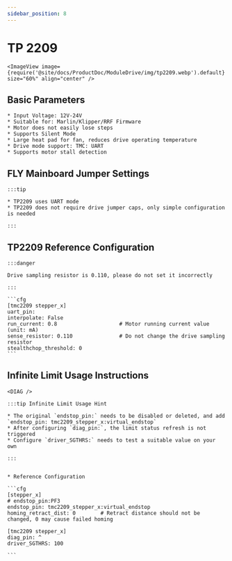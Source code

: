 ```yaml
---
sidebar_position: 8
---
```






# TP 2209

    <ImageView image={require('@site/docs/ProductDoc/ModuleDrive/img/tp2209.webp').default} size="60%" align="center" />


## Basic Parameters

    * Input Voltage: 12V-24V
    * Suitable for: Marlin/Klipper/RRF Firmware
    * Motor does not easily lose steps
    * Supports Silent Mode
    * Large heat pad for fan, reduces drive operating temperature
    * Drive mode support: TMC: UART
    * Supports motor stall detection


## FLY Mainboard Jumper Settings

    :::tip

    * TP2209 uses UART mode
    * TP2209 does not require drive jumper caps, only simple configuration is needed
    
    :::


## TP2209 Reference Configuration

    :::danger

    Drive sampling resistor is 0.110, please do not set it incorrectly

    :::

    ```cfg
    [tmc2209 stepper_x]
    uart_pin: 
    interpolate: False
    run_current: 0.8                    # Motor running current value (unit: mA)
    sense_resistor: 0.110               # Do not change the drive sampling resistor
    stealthchop_threshold: 0
    ```



## Infinite Limit Usage Instructions

    <DIAG />

    :::tip Infinite Limit Usage Hint

    * The original `endstop_pin:` needs to be disabled or deleted, and add `endstop_pin: tmc2209_stepper_x:virtual_endstop`
    * After configuring `diag_pin:`, the limit status refresh is not triggered
    * Configure `driver_SGTHRS:` needs to test a suitable value on your own

    :::


    * Reference Configuration

    ```cfg
    [stepper_x]
    # endstop_pin:PF3
    endstop_pin: tmc2209_stepper_x:virtual_endstop
    homing_retract_dist: 0        # Retract distance should not be changed, 0 may cause failed homing

    [tmc2209 stepper_x]
    diag_pin: ^
    driver_SGTHRS: 100
    
    ```